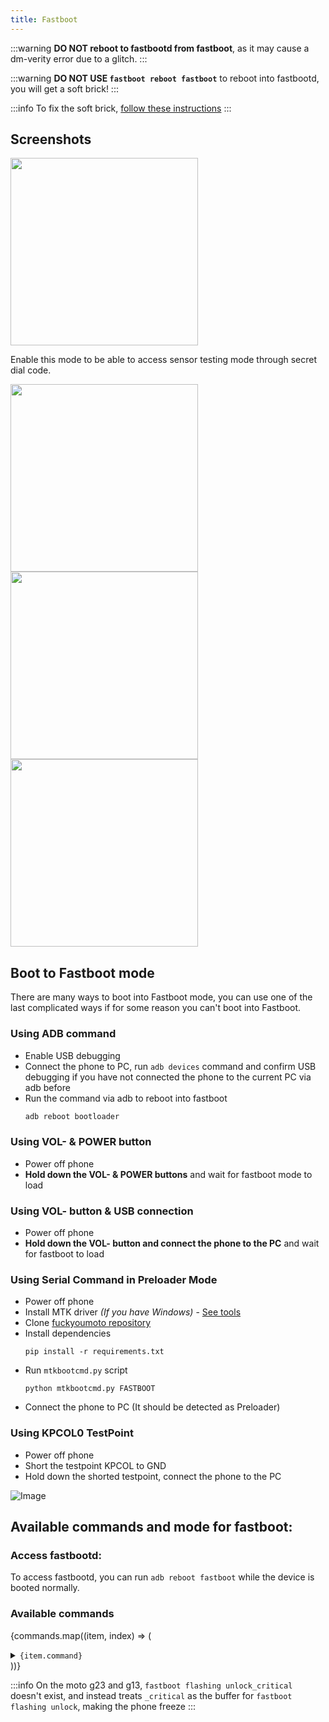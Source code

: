 ```yaml
---
title: Fastboot
---
```





:::warning
**DO NOT reboot to fastbootd from fastboot**, as it may cause a dm-verity error due to a glitch.
:::

:::warning
**DO NOT USE ```fastboot reboot fastboot```** to reboot into fastbootd, you will get a soft brick!
:::

:::info
To fix the soft brick, [follow these instructions](../info/softbrick.md)
::: 

## Screenshots

<Tabs>
    <TabItem value="0" label="Main menu" default>
        <img src={menuImg} width="300" />
    </TabItem>
    <TabItem value="1" label="Start / Factory / BpTools modes">
        <p>Enable this mode to be able to access sensor testing mode through secret dial code.</p>
        <img src={startedImg} width="300" />
    </TabItem>
    <TabItem value="2" label="Switch console">
        <img src={switchConsoleImg} width="300" />
    </TabItem>
    <TabItem value="3" label="Bootloader logs">
        <img src={logsImg} width="300" />
    </TabItem>
</Tabs>

## Boot to Fastboot mode
There are many ways to boot into Fastboot mode, you can use one of the last complicated ways if for some reason you can't boot into Fastboot.

### Using ADB command
- Enable USB debugging
- Connect the phone to PC, run ```adb devices``` command and confirm USB debugging if you have not connected the phone to the current PC via adb before
- Run the command via adb to reboot into fastboot
    ```sh
    adb reboot bootloader
    ```

### Using VOL- & POWER button
- Power off phone
- **Hold down the VOL- & POWER buttons** and wait for fastboot mode to load

### Using VOL- button & USB connection
- Power off phone
- **Hold down the VOL- button and connect the phone to the PC** and wait for fastboot to load

### Using Serial Command in Preloader Mode
- Power off phone
- Install MTK driver _(If you have Windows)_ - [See tools](../dev/tools.md)
- Clone [fuckyoumoto repository](https://github.com/moto-penangf/fuckyoumoto)
- Install dependencies
    ```shell
    pip install -r requirements.txt
    ```
- Run ``mtkbootcmd.py`` script
    ```shell
    python mtkbootcmd.py FASTBOOT
    ```
- Connect the phone to PC (It should be detected as Preloader)

### Using KPCOL0 TestPoint
- Power off phone
- Short the testpoint KPCOL to GND
- Hold down the shorted testpoint, connect the phone to the PC

![Image](../../static/assets/pcs-mode-kpcol0.png)

## Available commands and mode for fastboot:

### Access fastbootd:
To access fastbootd, you can run `adb reboot fastboot` while the device is booted normally.


### Available commands
{commands.map((item, index) => (
<details key={index} className="custom-details" style={{marginBottom: 20}}>
    <summary>
        <code>{item.command}</code>
    </summary>
    <div className={"content"}>
        <br />
        <p><strong>Description:</strong> {item.description}</p>
        <p><strong>Output:</strong></p>
        <pre>
        <code>{item.output}</code>
      </pre>
    </div>
</details>
))}

:::info
On the moto g23 and g13, `fastboot flashing unlock_critical` doesn't exist, and instead treats `_critical` as the buffer for
`fastboot flashing unlock`, making the phone freeze
:::
